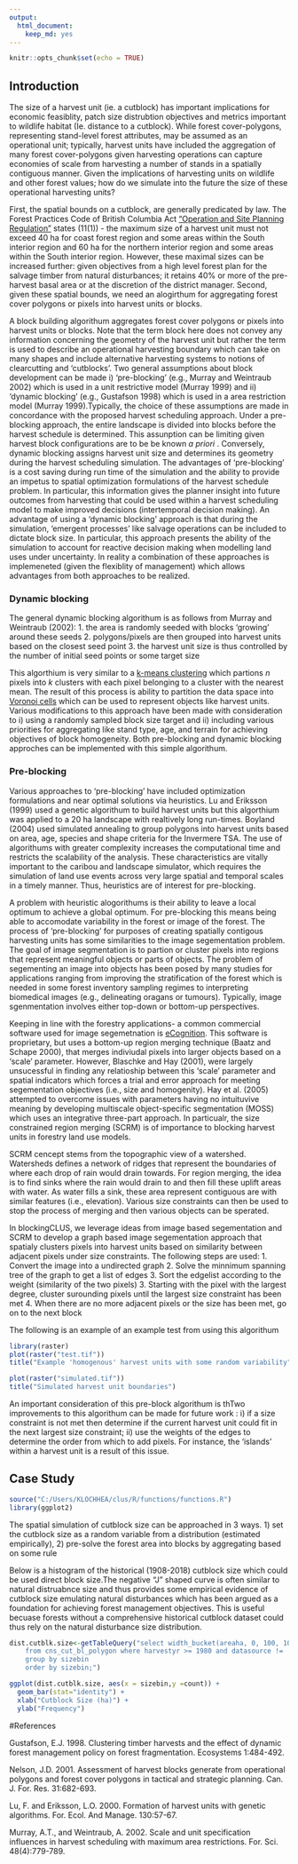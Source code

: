 ```yaml
---
output: 
  html_document: 
    keep_md: yes
---
```


```r
knitr::opts_chunk$set(echo = TRUE)
```
## Introduction
The size of a harvest unit (ie. a cutblock) has important implications for economic feasiblity, patch size distrubtion objectives and metrics important to wildlife habitat (Ie. distance to a cutblock). While forest cover-polygons, representing stand-level forest attributes, may be assumed as an operational unit; typically, harvest units have included the aggregation of many forest cover-polygons given harvesting operations can capture economies of scale from harvesting a number of stands in a spatially contiguous manner. Given the implications of harvesting units on wildlife and other forest values; how do we simulate into the future the size of these operational harvesting units? 

First, the spatial bounds on a cutblock, are generally predicated by law. The Forest Practices Code of British Columbia Act ["Operation and Site Planning Regulation"](http://www.bclaws.ca/civix/document/id/loo60/loo60/107_98) states (11(1)) - the maximum size of a harvest unit must not exceed 40 ha for coast forest region and some areas within the South interior region and 60 ha for the northern interior region and some areas within the South interior region. However, these maximal sizes can be increased further: given objectives from a high level forest plan for the salvage timber from natural disturbances; it retains 40% or more of the pre-harvest basal area or at the discretion of the district manager. Second, given these spatial bounds, we need an alogirthum for aggregating forest cover polygons or pixels into harvest units or blocks.

A block building algorithum aggregates forest cover polygons or pixels into harvest units or blocks. Note that the term block here does not convey any information concerning the geometry of the harvest unit but rather the term is used to describe an operational harvesting boundary which can take on many shapes and include alternative harvesting systems to notions of clearcutting and 'cutblocks'. Two general assumptions about block development can be made i) 'pre-blocking' (e.g., Murray and Weintraub 2002) which is used in a unit restrictive model (Murray 1999)  and ii) 'dynamic blocking' (e.g., Gustafson 1998) which is used in a area restriction model (Murray 1999).Typically, the choice of these assumptions are made in concordance with the proposed harvest scheduling approach. Under a pre-blocking approach, the entire landscape is divided into blocks before the harvest schedule is determined. This assunption can be limiting given harvest block configurations are to be be known _a_ _priori_ . Conversely, dynamic blocking assigns harvest unit size and determines its geometry during the harvest scheduling simulation. The advantages of 'pre-blocking' is a cost saving during run time of the simulation and the ability to provide an impetus to spatial optimization formulations of the harvest schedule problem. In particular, this information gives the planner insight into future outcomes from harvesting that could be used within a harvest scheduling model to make improved decisions (intertemporal decision making). An advantage of using a 'dynamic blocking' approach is that during the simulation, 'emergent processes' like salvage operations can be included to dictate block size. In particular, this approach presents the ability of the simulation to account for reactive decision making when modelling land uses under uncertainty. In reality a combination of these approaches is implemeneted (given the flexiblity of management) which allows advantages from both approaches to be realized.

### Dynamic blocking

The general dynamic blocking algorithum is as follows from Murray and Weintraub (2002):
1. the area is randomly seeded with blocks 'growing' around these seeds 
2. polygons/pixels are then grouped into harvest units based on the closest seed point
3. the harvest unit size is thus controlled by the number of initial seed points or some target size

This algorthium is very similar to a [k-means clustering](https://en.wikipedia.org/wiki/K-means_clustering) which partions _n_ pixels into _k_ clusters with each pixel belonging to a cluster with the nearest mean. The result of this process is ability to partition the data space into [Voronoi cells](https://en.wikipedia.org/wiki/Voronoi_diagram) which can be used to represent objects like harvest units. Various modifications to this approach have been made with consideration to i) using a randomly sampled block size target and ii) including various priorities for aggregating like stand type, age, and terrain for achieving objectives of block homogeneity. Both pre-blocking and dynamic blocking approches can be implemented with this simple algorithum.

### Pre-blocking 

Various approaches to 'pre-blocking' have included optimization formulations and near optimal solutions via heuristics. Lu and Eriksson (1999) used a genetic algorithum to build harvest units but this algorthium was applied to a 20 ha landscape with realtively long run-times. Boyland (2004) used simulated annealing to group polygons into harvest units based on area, age, species and shape criteria for the Invermere TSA. The use of algorithums with greater complexity increases the computational time and restricts the scalability of the analysis. These characteristics are vitally important to the caribou and landscape simulator, which requires the simulation of land use events across very large spatial and temporal scales in a timely manner. Thus, heuristics are of interest for pre-blocking. 

A problem with heuristic alogorithums is their ability to leave a local optimum to achieve a global optimum. For pre-blocking this means being able to accomodate variability in the forest or image of the forest. The process of 'pre-blocking' for purposes of creating spatially contigous harvesting units has some similarities to the image segementation problem. The goal of image segmentation is to partion or cluster pixels into regions that represent meaningful objects or parts of objects. The problem of segementing an image into objects has been posed by many studies for applications ranging from improving the stratification of the forest which is needed in some forest inventory sampling regimes to  interpreting biomedical images (e.g., delineating oragans or tumours). Typically, image sgenmentation involves either top-down or bottom-up perspectives.

Keeping in line with the forestry applications- a common commercial software used for image segemetnation is [eCognition](http://www.ecognition.com/). This software is proprietary, but uses a bottom-up region merging technique (Baatz and Schape 2000), that merges indiviudal pixels into larger objects based on a 'scale' parameter. However, Blaschke and Hay (2001), were largely unsucessful in finding any relatioship between this 'scale' parameter and spatial indicators which forces a trial and error approach for meeting segementation objectives (i.e., size and homogenity). Hay et al. (2005) attempted to overcome issues with parameters having no intuituvive meaning by developing multiscale object-specific segmentation (MOSS) which uses an integrative three-part approach. In particualr, the size constrained region merging (SCRM) is of importance to blocking harvest units in forestry land use models.

SCRM cencept stems from the topographic view of a watershed. Watersheds defines a network of ridges that represent the boundaries of where each drop of rain would drain towards. For region merging, the idea is to find sinks where the rain would drain to and then fill these uplift areas with water. As water fills a sink, these area represent contiguous are with similar features (i.e., elevation). Various size constraints can then be used to stop the process of merging and then various objects can be sperated.

In blockingCLUS, we leverage ideas from image based segementation and SCRM to develop a graph based image segementation approach that spatialy clusters pixels into harvest units based on similarity between adjacent pixels under size constraints. The following steps are used:
1. Convert the image into a undirected graph
2. Solve the minnimum spanning tree of the graph to get a list of edges
3. Sort the edgelist according to the weight (similarity of the two pixels)
3. Starting with the pixel with the largest degree, cluster surounding pixels until the largest size constraint has been met
4. When there are no more adjacent pixels or the size has been met, go on to the next block

The following is an example of an example test from using this algorithum

```r
library(raster)
plot(raster("test.tif"))
title("Example 'homogenous' harvest units with some random variability")

plot(raster("simulated.tif"))
title("Simulated harvest unit boundaries")
```

An important consideration of this pre-block algorithum is thTwo improvements to this algorithum can be made for future work : i) if a size constraint is not met then determine if the current harvest unit could fit in the next largest size constraint; ii) use the weights of the edges to determine the order from which to add pixels. For instance, the 'islands' within a harvest unit is a result of this issue. 


## Case Study
```r
source("C:/Users/KLOCHHEA/clus/R/functions/functions.R")
library(ggplot2)
```

The spatial simulation of cutblock size can be approached in 3 ways. 1) set the cutblock size as a random variable from a distribution (estimated empirically), 2) pre-solve the forest area into blocks by aggregating based on some rule

Below is a histogram of the historical (1908-2018) cutblock size which could be used direct block size.The negative "J" shaped curve is often similar to natural distruabnce size and thus provides some empirical evidence of cutblock size emulating natural disturbances which has been argued as a foundation for achieving forest management objectives. This is useful becuase forests without a comprehensive historical cutblock dataset could thus rely on the natural disturbance size distribution.
```r
dist.cutblk.size<-getTableQuery("select width_bucket(areaha, 0, 100, 100) as sizebin, count(*)
    from cns_cut_bl_polygon where harvestyr >= 1980 and datasource != 'Landsat'
    group by sizebin 
    order by sizebin;") 

ggplot(dist.cutblk.size, aes(x = sizebin,y =count)) +
  geom_bar(stat="identity") +
  xlab("Cutblock Size (ha)") + 
  ylab("Frequency")
```





#References

Gustafson, E.J. 1998. Clustering timber harvests and the effect of dynamic forest management policy on forest fragmentation.
Ecosystems 1:484-492.

Nelson, J.D. 2001. Assessment of harvest blocks generate from operational polygons and forest cover polygons in tactical and strategic planning. Can. J. For. Res. 31:682-693.

Lu, F. and Eriksson, L.O. 2000. Formation of harvest units with genetic algorithms. For. Ecol. And Manage. 130:57-67. 

Murray, A.T., and Weintraub, A. 2002. Scale and unit specification influences in harvest scheduling with maximum area restrictions. For. Sci. 48(4):779-789.


